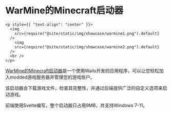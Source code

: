 # WarMine的Minecraft启动器

```mdx-code-block
<p style={{ "text-align": "center" }}>
  <img
    src={require("@site/static/img/showcase/warmine1.png").default}
  />
    <img
    src={require("@site/static/img/showcase/warmine2.png").default}
  />
  <br />
</p>
```

[WarMine的Minecraft启动器](https://warmine.ru/)是一个使用Wails开发的应用程序，可以让您轻松加入modded游戏服务器并管理您的游戏账户。

该启动器会下载游戏文件，检查其完整性，并通过后端提供广泛的自定义选项来启动游戏。

前端使用Svelte编写，整个启动器只占用9MB，并支持Windows 7-11。